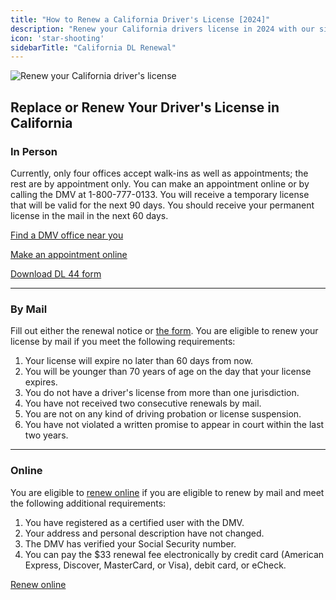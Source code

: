 ```yaml
---
title: "How to Renew a California Driver's License [2024]"
description: "Renew your California drivers license in 2024 with our simple, step-by-step guide. Find all the necessary requirements, forms, fees, and online renewal options to ensure a hassle-free experience. Stay legal and avoid fines - start your renewal process now!"
icon: 'star-shooting'
sidebarTitle: "California DL Renewal"
---
```

![Renew your California driver's license](https://driving-tests.org/wp-content/uploads/2024/07/renew-california-drivers-license.jpg)
## Replace or Renew Your Driver's License in California

### In Person

Currently, only four offices accept walk-ins as well as appointments; the rest are by appointment only. You can make an appointment online or by calling the DMV at 1-800-777-0133. You will receive a temporary license that will be valid for the next 90 days. You should receive your permanent license in the mail in the next 60 days.

[Find a DMV office near you](https://driving-tests.org/dmv-near-me/)

[Make an appointment online](https://www.dmv.ca.gov/portal/dmv/detail/portal/foa/welcome)

[Download DL 44 form](https://www.dmv.ca.gov/portal/dmv/?1dmy&urile=wcm:path:/dmv_content_en/dmv/forms/dl/dl44)

---

### By Mail

Fill out either the renewal notice or [the form](https://www.dmv.ca.gov/portal/wcm/connect/817d879a-e709-45a1-9503-57622ec808b4/dl410.pdf?MOD=AJPERES). You are eligible to renew your license by mail if you meet the following requirements:
1. Your license will expire no later than 60 days from now.
2. You will be younger than 70 years of age on the day that your license expires.
3. You do not have a driver's license from more than one jurisdiction.
4. You have not received two consecutive renewals by mail.
5. You are not on any kind of driving probation or license suspension.
6. You have not violated a written promise to appear in court within the last two years.

---

### Online

You are eligible to [renew online](https://www.dmv.ca.gov/portal/dmv/detail/online/dlrbi/dl_top2) if you are eligible to renew by mail and meet the following additional requirements:
1. You have registered as a certified user with the DMV.
2. Your address and personal description have not changed.
3. The DMV has verified your Social Security number.
4. You can pay the $33 renewal fee electronically by credit card (American Express, Discover, MasterCard, or Visa), debit card, or eCheck.

[Renew online](https://www.dmv.ca.gov/portal/dmv/detail/online/dlrbi/dl_top2)

<Snippet file="renewal-state-block.mdx" />